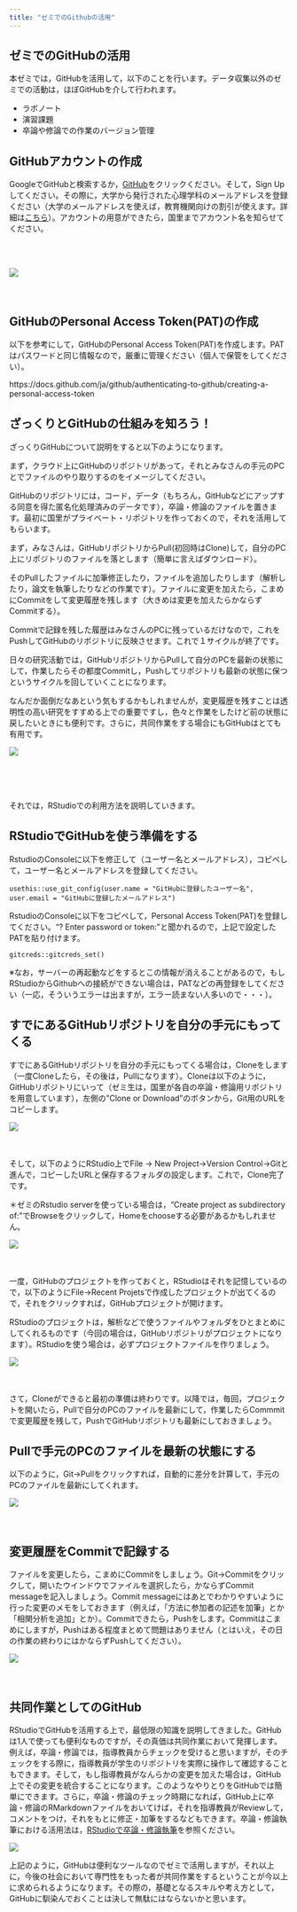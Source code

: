 ```yaml
---
title: "ゼミでのGithubの活用"
---
```

## ゼミでのGitHubの活用

本ゼミでは，GitHubを活用して，以下のことを行います。データ収集以外のゼミでの活動は，ほぼGitHubを介して行われます。

- ラボノート
- 演習課題
- 卒論や修論での作業のバージョン管理

## GitHubアカウントの作成

GoogleでGitHubと検索するか，[GitHub](https://github.com/)をクリックください。そして，Sign Upしてください。その際に，大学から発行された心理学科のメールアドレスを登録ください（大学のメールアドレスを使えば，教育機関向けの割引が使えます。詳細は[こちら](https://help.github.com/ja/github/teaching-and-learning-with-github-education/about-github-education-for-students)）。アカウントの用意ができたら，国里までアカウント名を知らせてください。

<br />
<br />

![](fig/github_gif1.gif)
<br />
<br />
<br />

## GitHubのPersonal Access Token(PAT)の作成

以下を参考にして，GitHubのPersonal Access Token(PAT)を作成します。PATはパスワードと同じ情報なので，厳重に管理ください（個人で保管をしてください）。

https://docs.github.com/ja/github/authenticating-to-github/creating-a-personal-access-token


## ざっくりとGitHubの仕組みを知ろう！

ざっくりGitHubについて説明をすると以下のようになります。

まず，クラウド上にGitHubのリポジトリがあって，それとみなさんの手元のPCとでファイルのやり取りするのをイメージしてください。

GitHubのリポジトリには，コード，データ（もちろん，GitHubなどにアップする同意を得た匿名化処理済みのデータです），卒論・修論のファイルを置きます。最初に国里がプライベート・リポジトリを作っておくので，それを活用してもらいます。

まず，みなさんは，GitHubリポジトリからPull(初回時はClone)して，自分のPC上にリポジトリのファイルを落とします（簡単に言えばダウンロード）。

そのPullしたファイルに加筆修正したり，ファイルを追加したりします（解析したり，論文を執筆したりなどの作業です）。ファイルに変更を加えたら，こまめにCommitをして変更履歴を残します（大きめは変更を加えたらかならずCommitする）。

Commitで記録を残した履歴はみなさんのPCに残っているだけなので，これをPushしてGitHubのリポジトリに反映させます。これで１サイクルが終了です。

日々の研究活動では，GitHubリポジトリからPullして自分のPCを最新の状態にして，作業したらその都度Commitし，Pushしてリポジトリも最新の状態に保つというサイクルを回していくことになります。

なんだか面倒だなあという気もするかもしれませんが，変更履歴を残すことは透明性の高い研究をすすめる上での重要ですし，色々と作業をしたけど前の状態に戻したいときにも便利です。さらに，共同作業をする場合にもGitHubはとても有用です。

![](fig/github_fig1.png)

<br />
<br />
<br />


それでは，RStudioでの利用方法を説明していきます。







## RStudioでGitHubを使う準備をする

RstudioのConsoleに以下を修正して（ユーザー名とメールアドレス），コピペして，ユーザー名とメールアドレスを登録してください。

``` 
usethis::use_git_config(user.name = "GitHubに登録したユーザー名", user.email = "GitHubに登録したメールアドレス")
```

RstudioのConsoleに以下をコピペして，Personal Access Token(PAT)を登録してください。"? Enter password or token: "と聞かれるので，上記で設定したPATを貼り付けます。

``` 
gitcreds::gitcreds_set()
```

※なお，サーバーの再起動などをするとこの情報が消えることがあるので，もしRStudioからGithubへの接続ができない場合は，PATなどの再登録をしてください（一応，そういうエラーは出ますが，エラー読まない人多いので・・・）。

## すでにあるGitHubリポジトリを自分の手元にもってくる

すでにあるGitHubリポジトリを自分の手元にもってくる場合は，Cloneをします（一度Cloneしたら，その後は，Pullになります）。Cloneは以下のように，GitHubリポジトリにいって（ゼミ生は，国里が各自の卒論・修論用リポジトリを用意しています），左側の"Clone or Download"のボタンから，Git用のURLをコピーします。


![](fig/github_gif2.gif)
<br />
<br />
<br />

そして，以下のようにRStudio上でFile → New Project→Version Control→Gitと進んで，コピーしたURLと保存するフォルダの設定します。これで，Clone完了です。

＊ゼミのRstudio serverを使っている場合は，"Create project as subdirectory of:"でBrowseをクリックして，Homeをchooseする必要があるかもしれません。

![](fig/github_gif3.gif)
<br />
<br />
<br />

一度，GitHubのプロジェクトを作っておくと，RStudioはそれを記憶しているので，以下のようにFile→Recent Projetsで作成したプロジェクトが出てくるので，それをクリックすれば，GitHubプロジェクトが開けます。

RStudioのプロジェクトは，解析などで使うファイルやフォルダをひとまとめにしてくれるものです（今回の場合は，GitHubリポジトリがプロジェクトになります）。RStudioを使う場合は，必ずプロジェクトファイルを作りましょう。

![](fig/github_gif4.gif)
<br />
<br />
<br />


さて，Cloneができると最初の準備は終わりです。以降では，毎回，プロジェクトを開いたら，Pullで自分のPCのファイルを最新にして，作業したらCommmitで変更履歴を残して，PushでGitHubリポジトリも最新にしておきましょう。

## Pullで手元のPCのファイルを最新の状態にする

以下のように，Git→Pullをクリックすれば，自動的に差分を計算して，手元のPCのファイルを最新にしてくれます。

![](fig/github_gif5.gif)
<br />
<br />
<br />


## 変更履歴をCommitで記録する

ファイルを変更したら，こまめにCommitをしましょう。Git→Commitをクリックして，開いたウインドウでファイルを選択したら，かならずCommit messageを記入しましょう。Commit messageにはあとでわかりやすいように行った変更のメモをしておきます（例えば，「方法に参加者の記述を加筆」とか「相関分析を追加」とか）。Commitできたら，Pushをします。Commitはこまめにしますが，Pushはある程度まとめて問題はありません（とはいえ，その日の作業の終わりにはかならずPushしてください）。

![](fig/github_gif6.gif)
<br />
<br />
<br />

## 共同作業としてのGitHub

RStudioでGitHubを活用する上で，最低限の知識を説明してきました。GitHubは1人で使っても便利なものですが，その真価は共同作業において発揮します。例えば，卒論・修論では，指導教員からチェックを受けると思いますが，そのチェックをする際に，指導教員が学生のリポジトリを実際に操作して確認することもできます。そして，もし指導教員がなんらかの変更を加えた場合は，GitHub上でその変更を統合することになります。このようなやりとりをGitHubでは簡単にできます。さらに，卒論・修論のチェック時期になれば，GitHub上に卒論・修論のRMarkdownファイルをおいてけば，それを指導教員がReviewして，コメントをつけ，それをもとに修正・加筆をするなどもできます。卒論・修論執筆における活用法は，[RStudioで卒論・修論執筆](https://kunisatolab.github.io/main/how-to-write-with-rstudio.html)を参照ください。


![](fig/github_fig2.png)


上記のように，GitHubは便利なツールなのでゼミで活用しますが，それ以上に，今後の社会において専門性をもった者が共同作業をするということが今以上に求められるようになります。その際の，基礎となるスキルや考え方として，GitHubに馴染んでおくことは決して無駄にはならないかと思います。


